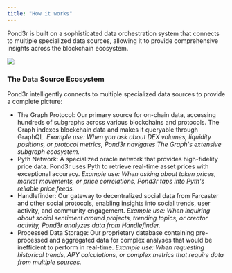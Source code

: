 ```yaml
---
title: "How it works"
---
```


Pond3r is built on a sophisticated data orchestration system that connects to multiple specialized data sources, allowing it to provide comprehensive insights across the blockchain ecosystem.

<Frame>
  <img
    src="/images/how-works.png"
    style={{ borderRadius:"0.5rem" }}
  />
</Frame>

### The Data Source Ecosystem

Pond3r intelligently connects to multiple specialized data sources to provide a complete picture:

- The Graph Protocol: Our primary source for on-chain data, accessing hundreds of subgraphs across various blockchains and protocols. The Graph indexes blockchain data and makes it queryable through GraphQL.
  _Example use: When you ask about DEX volumes, liquidity positions, or protocol metrics, Pond3r navigates The Graph's extensive subgraph ecosystem._
- Pyth Network: A specialized oracle network that provides high-fidelity price data. Pond3r uses Pyth to retrieve real-time asset prices with exceptional accuracy.
  _Example use: When asking about token prices, market movements, or price correlations, Pond3r taps into Pyth's reliable price feeds._
- Handlefinder: Our gateway to decentralized social data from Farcaster and other social protocols, enabling insights into social trends, user activity, and community engagement.
  _Example use: When inquiring about social sentiment around projects, trending topics, or creator activity, Pond3r analyzes data from Handlefinder._
- Processed Data Storage: Our proprietary database containing pre-processed and aggregated data for complex analyses that would be inefficient to perform in real-time.
  _Example use: When requesting historical trends, APY calculations, or complex metrics that require data from multiple sources._